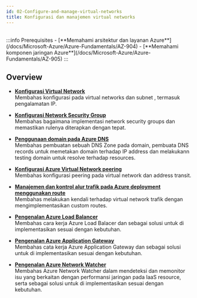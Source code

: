 ```yaml
---
id: 02-Configure-and-manage-virtual-networks
title: Konfigurasi dan manajemen virtual networks
---
```


<br/>
:::info Prerequisites
- [**Memahami arsitektur dan layanan Azure**](/docs/Microsoft-Azure/Azure-Fundamentals/AZ-904)
- [**Memahami komponen jaringan Azure**](/docs/Microsoft-Azure/Azure-Fundamentals/AZ-905)
:::

## Overview

* [**Konfigurasi Virtual Network**](/docs/Microsoft-Azure/Microsoft-Azure-Administrator/Configure-and-manage-virtual-networks/AZ-1047)<br />
Membahas konfigurasi pada virtual networks dan subnet , termasuk pengalamatan IP.

* [**Konfigurasi Network Security Group**](/docs/Microsoft-Azure/Microsoft-Azure-Administrator/Configure-and-manage-virtual-networks/AZ-1048)<br />
Membahas bagaimana implementasi network security groups dan memastikan rulenya diterapkan dengan tepat.

* [**Penggunaan domain pada Azure DNS**](/docs/Microsoft-Azure/Microsoft-Azure-Administrator/Configure-and-manage-virtual-networks/AZ-1049)<br />
Membahas pembuatan sebuah DNS Zone pada domain, pembuata DNS records untuk memetakan domain terhadap IP address dan melakukann testing domain untuk resolve terhadap resources.

* [**Konfigurasi Azure Virtual Network peering**](/docs/Microsoft-Azure/Microsoft-Azure-Administrator/Configure-and-manage-virtual-networks/AZ-1050)<br />
Membahas konfigurasi peering pada virtual network dan address transit.

* [**Manajemen dan kontrol alur trafik pada Azure deployment menggunakan route**](/docs/Microsoft-Azure/Microsoft-Azure-Administrator/Configure-and-manage-virtual-networks/AZ-1051)<br />
Membahas melakukan kendali terhadap virtual network trafik dengan mengimplementasikan custom routes.

* [**Pengenalan Azure Load Balancer**](/docs/Microsoft-Azure/Microsoft-Azure-Administrator/Configure-and-manage-virtual-networks/AZ-1052)<br />
Membahas cara kerja Azure Load Balacer dan sebagai solusi untuk di implementasikan sesuai dengan kebutuhan. 

* [**Pengenalan Azure Application Gateway**](/docs/Microsoft-Azure/Microsoft-Azure-Administrator/Configure-and-manage-virtual-networks/AZ-1053)<br />
Membahas cata kerja Azure Application Gateway dan sebagai solusi untuk di implementasikan sesuai dengan kebutuhan. 

* [**Pengenalan Azure Network Watcher**](/docs/Microsoft-Azure/Microsoft-Azure-Administrator/Configure-and-manage-virtual-networks/AZ-1054)<br />
Membahas Azure Network Watcher dalam mendeteksi dan memonitor isu yang berkaitan dengan performansi jaringan pada IaaS resource, 
serta sebagai solusi untuk di implementasikan sesuai dengan kebutuhan. 